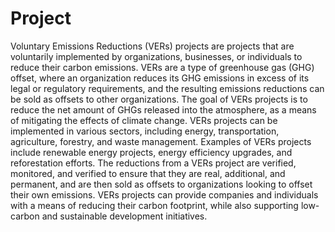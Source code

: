 


# Project



Voluntary Emissions Reductions (VERs) projects are projects that are voluntarily implemented by organizations, businesses, or individuals to reduce their carbon emissions. VERs are a type of greenhouse gas (GHG) offset, where an organization reduces its GHG emissions in excess of its legal or regulatory requirements, and the resulting emissions reductions can be sold as offsets to other organizations. The goal of VERs projects is to reduce the net amount of GHGs released into the atmosphere, as a means of mitigating the effects of climate change. VERs projects can be implemented in various sectors, including energy, transportation, agriculture, forestry, and waste management. Examples of VERs projects include renewable energy projects, energy efficiency upgrades, and reforestation efforts. The reductions from a VERs project are verified, monitored, and verified to ensure that they are real, additional, and permanent, and are then sold as offsets to organizations looking to offset their own emissions. VERs projects can provide companies and individuals with a means of reducing their carbon footprint, while also supporting low-carbon and sustainable development initiatives.


